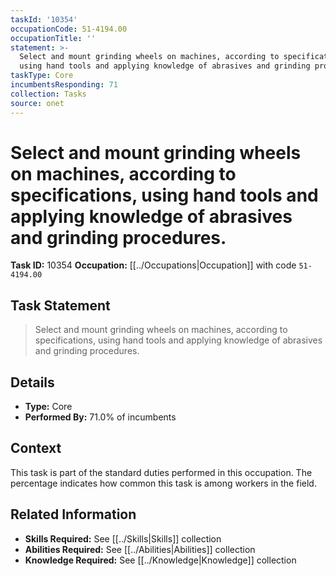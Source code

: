 ```yaml
---
taskId: '10354'
occupationCode: 51-4194.00
occupationTitle: ''
statement: >-
  Select and mount grinding wheels on machines, according to specifications,
  using hand tools and applying knowledge of abrasives and grinding procedures.
taskType: Core
incumbentsResponding: 71
collection: Tasks
source: onet
---
```

# Select and mount grinding wheels on machines, according to specifications, using hand tools and applying knowledge of abrasives and grinding procedures.

**Task ID:** 10354
**Occupation:** [[../Occupations|Occupation]] with code `51-4194.00`

## Task Statement

> Select and mount grinding wheels on machines, according to specifications, using hand tools and applying knowledge of abrasives and grinding procedures.

## Details

- **Type:** Core
- **Performed By:** 71.0% of incumbents

## Context

This task is part of the standard duties performed in this occupation. The percentage indicates how common this task is among workers in the field.

## Related Information

- **Skills Required:** See [[../Skills|Skills]] collection
- **Abilities Required:** See [[../Abilities|Abilities]] collection
- **Knowledge Required:** See [[../Knowledge|Knowledge]] collection

